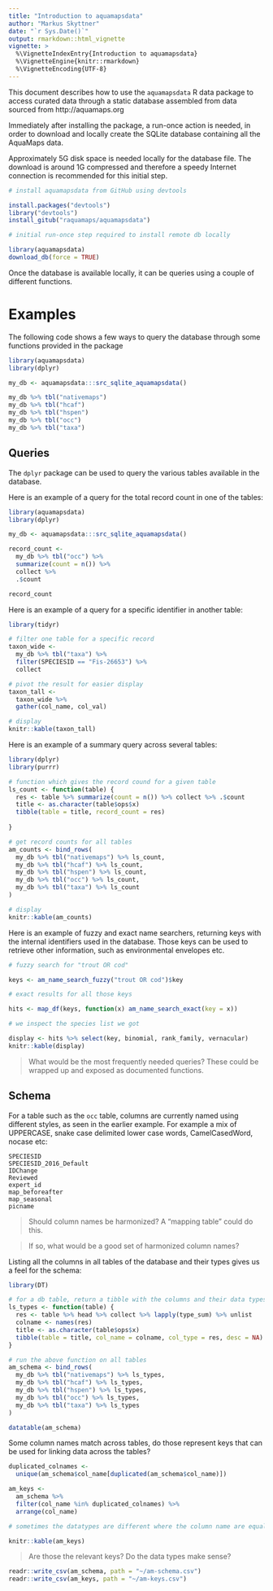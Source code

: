 ```yaml
---
title: "Introduction to aquamapsdata"
author: "Markus Skyttner"
date: "`r Sys.Date()`"
output: rmarkdown::html_vignette
vignette: >
  %\VignetteIndexEntry{Introduction to aquamapsdata}
  %\VignetteEngine{knitr::rmarkdown}
  %\VignetteEncoding{UTF-8}
---
```


This document describes how to use the `aquamapsdata` R data package to access curated data through a static database assembled from data sourced from http://aquamaps.org

Immediately after installing the package, a run-once action is needed, in order to download and locally create the SQLite database containing all the AquaMaps data.

Approximately 5G disk space is needed locally for the database file. The download is around 1G compressed and therefore a speedy Internet connection is recommended for this initial step.

```r

# install aquamapsdata from GitHub using devtools

install.packages("devtools") 
library("devtools")
install_gitub("raquamaps/aquamapsdata")

# initial run-once step required to install remote db locally

library(aquamapsdata)
download_db(force = TRUE)

```

Once the database is available locally, it can be queries using a couple of different functions.

# Examples

The following code shows a few ways to query the database through some functions provided in the package

```r

library(aquamapsdata)
library(dplyr)

my_db <- aquamapsdata:::src_sqlite_aquamapsdata()

my_db %>% tbl("nativemaps")
my_db %>% tbl("hcaf")
my_db %>% tbl("hspen")
my_db %>% tbl("occ")
my_db %>% tbl("taxa")

```

## Queries

The `dplyr` package can be used to query the various tables available in the database.

Here is an example of a query for the total record count in one of the tables:

```r
library(aquamapsdata)
library(dplyr)

my_db <- aquamapsdata:::src_sqlite_aquamapsdata()

record_count <- 
  my_db %>% tbl("occ") %>% 
  summarize(count = n()) %>% 
  collect %>% 
  .$count

record_count

```

Here is an example of a query for a specific identifier in another table:

```r

library(tidyr)

# filter one table for a specific record
taxon_wide <- 
  my_db %>% tbl("taxa") %>% 
  filter(SPECIESID == "Fis-26653") %>%
  collect

# pivot the result for easier display  
taxon_tall <- 
  taxon_wide %>% 
  gather(col_name, col_val)

# display
knitr::kable(taxon_tall)

```

Here is an example of a summary query across several tables:

```r
library(dplyr)
library(purrr)

# function which gives the record cound for a given table
ls_count <- function(table) {
  res <- table %>% summarize(count = n()) %>% collect %>% .$count
  title <- as.character(table$ops$x)
  tibble(table = title, record_count = res)
  
}

# get record counts for all tables
am_counts <- bind_rows(
  my_db %>% tbl("nativemaps") %>% ls_count,
  my_db %>% tbl("hcaf") %>% ls_count,
  my_db %>% tbl("hspen") %>% ls_count,
  my_db %>% tbl("occ") %>% ls_count,
  my_db %>% tbl("taxa") %>% ls_count
)

# display
knitr::kable(am_counts)
```

Here is an example of fuzzy and exact name searchers, returning keys with the internal identifiers used in the database. Those keys can be used to retrieve other information, such as environmental envelopes etc.

```r

# fuzzy search for "trout OR cod"

keys <- am_name_search_fuzzy("trout OR cod")$key

# exact results for all those keys

hits <- map_df(keys, function(x) am_name_search_exact(key = x))

# we inspect the species list we got 

display <- hits %>% select(key, binomial, rank_family, vernacular)
knitr::kable(display)

```


> What would be the most frequently needed queries? These could be wrapped up and exposed as documented functions.

## Schema

For a table such as the `occ` table, columns are currently named using different styles, as seen in the earlier example. For example a mix of UPPERCASE, snake case delimited lower case words, CamelCasedWord, nocase etc: 

    SPECIESID
    SPECIESID_2016_Default
    IDChange
    Reviewed
    expert_id
    map_beforeafter
    map_seasonal
    picname

> Should column names be harmonized? A "mapping table" could do this.

> If so, what would be a good set of harmonized column names? 

Listing all the columns in all tables of the database and their types gives us a feel for the schema:

```r
library(DT)

# for a db table, return a tibble with the columns and their data types
ls_types <- function(table) {
  res <- table %>% head %>% collect %>% lapply(type_sum) %>% unlist
  colname <- names(res)
  title <- as.character(table$ops$x)
  tibble(table = title, col_name = colname, col_type = res, desc = NA)
}

# run the above function on all tables
am_schema <- bind_rows(
  my_db %>% tbl("nativemaps") %>% ls_types,
  my_db %>% tbl("hcaf") %>% ls_types,
  my_db %>% tbl("hspen") %>% ls_types,
  my_db %>% tbl("occ") %>% ls_types,
  my_db %>% tbl("taxa") %>% ls_types
)

datatable(am_schema)

```

Some column names match across tables, do those represent keys that can be used for linking data across the tables?

```r

duplicated_colnames <- 
  unique(am_schema$col_name[duplicated(am_schema$col_name)])

am_keys <- 
  am_schema %>% 
  filter(col_name %in% duplicated_colnames) %>% 
  arrange(col_name)

# sometimes the datatypes are different where the column name are equal

knitr::kable(am_keys)

```

> Are those the relevant keys? Do the data types make sense?

```r

readr::write_csv(am_schema, path = "~/am-schema.csv")
readr::write_csv(am_keys, path = "~/am-keys.csv")

```
